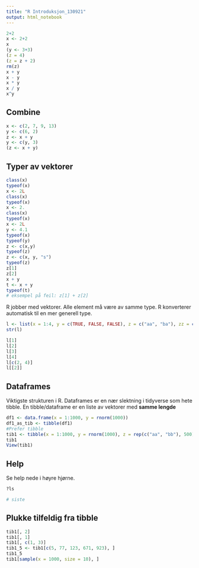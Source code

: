 ```yaml
---
title: "R Introduksjon_130921"
output: html_notebook
---
```


```r
2+2
x <- 2+2
x
(y <- 3+3)
(z = 4)
(z = z + 2)
rm(z)
x + y
x - y
x * y
x / y
x^y
```

## Combine

```r
x <- c(2, 7, 9, 13)
y <- c(6, 2)
z <- x + y
y <- c(y, 3)
(z <- x + y)
```

## Typer av vektorer

```r
class(x)
typeof(x)
x <- 2L
class(x)
typeof(x)
x <- 2.
class(x)
typeof(x)
x <- 2L
y <- 4.1
typeof(x)
typeof(y)
z <- c(x,y)
typeof(z)
z <- c(x, y, "s")
typeof(z)
z[1]
z[2]
x + y 
t <- x + y
typeof(t)
# eksempel på feil: z[1] + z[2]
```

R jobber med vektorer. Alle element må være av samme type. R konverterer
automatisk til en mer generell type.

```r
l <- list(x = 1:4, y = c(TRUE, FALSE, FALSE), z = c("aa", "ba"), zz = c(2.1, 4.33))
str(l)
```

```r
l[1]
l[2]
l[3]
l[4]
l[c(2, 4)]
l[[2]]
```

## Dataframes

Viktigste strukturen i R. Dataframes er en nær slektning i tidyverse som
hete tibble. En tibble/dataframe er en liste av vektorer med **samme
lengde**

```r
df1 <- data.frame(x = 1:1000, y = rnorm(1000))
df1_as_tib <- tibble(df1)
#Prefer tibble
tib1 <- tibble(x = 1:1000, y = rnorm(1000), z = rep(c("aa", "bb"), 500))
tib1
View(tib1)
```


## Help
Se help nede i høyre hjørne.
```r
?ls
```



```r
# siste
```



## Plukke tilfeldig fra tibble
```r
tib1[, 2]
tib1[, 1]
tib1[, c(1, 3)]
tib1_5 <- tib1[c(5, 77, 123, 671, 923), ]
tib1_5
tib1[sample(x = 1000, size = 10), ]
```





